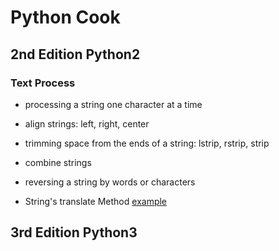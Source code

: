 = Python Cook =
== 2nd Edition Python2 ==
=== Text Process ===
*   processing a string one character at a time
{{{class="brush: python"
# do the same thing in different way
for c in thestring:
    do_something_with(c)

result = [do_something_with(c) for c in thestring]

result = map(do_somthing_with, thestring)
}}}
*   align strings: left, right, center
{{{class = "brush: python"
print '|', 'hej'.ljust(20), '|', 'hej'.rjust(20), '|', 'hej'.center(20),'|'
print 'hej'.center(20,'*')
}}}
*   trimming space from the ends of a string: lstrip, rstrip, strip
{{{class = "brush:python"
>>> x = '    hej    '
>>> print '|', x.lstrip(), '|', x.rstrip(), '|', x.strip(), '|'
>>> y = 'xxx hej zzz'
>>> print '|', y.strip('xz')
>>> print '|', y.strip('xz ')
}}}
*   combine strings
{{{class = "brush:python"
print ' '.join(strpieces)   # join strs with ' ' between each
print ','.join(strpieces)   # join strs with ',' between each
#It’s the fastest, neatest, and most elegant and readable way to put a large string together
}}}
*   reversing a string by words or characters
{{{class = "brush:python"
# reverse a string by characters
revwords = astring.split()  #string -> list of words
revwords.reverse()          # reverse the list in place
revwords = ' '.join(revwords)   # list of strings -> string
--> revwords = ' '.join(astring.split()[::-1]

import re
revwords = re.split(r'(\s+)', astring)
revwords.reverse()
revwords = ' '.join(revwords)
--> revwords = ' '.join(astring.split(r'(\s+)')[::-1])
}}}
*   String's translate Method  [[http://www.tutorialspoint.com/python/string_translate.html|example]]
{{{class = "brush:python"
    import string
    def translator(frm='', to='', delete='', keep=None):
        if len(to) == 1:
            to = to * len(frm)
        trans = string.maketrans(frm, to)
        if keep is not None:
            allchars = string.maketrans('', '') # a reusable string of all characters
            delete = allchars.translate(allchars, keep.translate(allchars, delete)) # make a string of characters that is not in keep
        def translate(s):
            return s.translate(trans, delete)
        return translate
}}}



== 3rd Edition  Python3 ==

